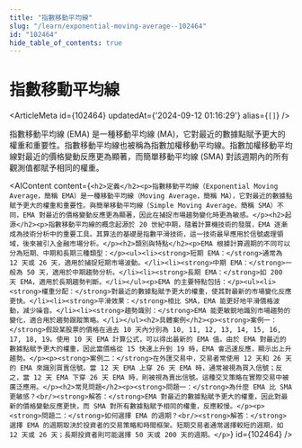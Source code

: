 ```yaml
---
title: "指數移動平均線"
slug: "/learn/exponential-moving-average--102464"
id: "102464"
hide_table_of_contents: true
---
```



# 指數移動平均線

<ArticleMeta id={102464} updatedAt={'2024-09-12 01:16:29'} alias={`[]`} />
<div className='border-solid border-b border-t-0 my-4 border-[var(--ifm-color-gray-300)]' />

指數移動平均線 (EMA) 是一種移動平均線 (MA)，它對最近的數據點賦予更大的權重和重要性。指數移動平均線也被稱為指數加權移動平均線。指數加權移動平均線對最近的價格變動反應更為顯著，而簡單移動平均線 (SMA) 對該週期內的所有觀測值都賦予相同的權重。

<AIContent content={`<h2>定義</h2><p>指數移動平均線（Exponential Moving Average，簡稱 EMA）是一種移動平均線（Moving Average，簡稱 MA），它對最近的數據點賦予更大的權重和重要性。與簡單移動平均線（Simple Moving Average，簡稱 SMA）不同，EMA 對最近的價格變動反應更為顯著，因此在捕捉市場趨勢變化時更為敏感。</p><h2>起源</h2><p>指數移動平均線的概念起源於 20 世紀中期，隨着計算機技術的發展，EMA 逐漸成為技術分析中的重要工具。其算法的基礎是指數平滑技術，這一技術最早應用於信號處理領域，後來被引入金融市場分析。</p><h2>類別與特點</h2><p>EMA 根據計算週期的不同可以分為短期、中期和長期三種類型：</p><ul><li><strong>短期 EMA：</strong>通常為 12 天或 26 天，適用於捕捉短期市場波動。</li><li><strong>中期 EMA：</strong>一般為 50 天，適用於中期趨勢分析。</li><li><strong>長期 EMA：</strong>如 200 天 EMA，適用於長期趨勢判斷。</li></ul><p>EMA 的主要特點包括：</p><ul><li><strong>權重分配：</strong>對最近的數據點賦予更大的權重，使其對最新的市場變化反應更快。</li><li><strong>平滑效果：</strong>相比 SMA，EMA 能更好地平滑價格波動，減少噪音。</li><li><strong>趨勢識別：</strong>EMA 能更敏鋭地識別市場趨勢的變化，適合用於趨勢跟蹤策略。</li></ul><h2>具體案例</h2><p><strong>案例一：</strong>假設某股票的價格在過去 10 天內分別為 10, 11, 12, 13, 14, 15, 16, 17, 18, 19。使用 10 天 EMA 計算公式，可以得出最新的 EMA 值。由於 EMA 對最近的數據點賦予更大的權重，因此當價格從 15 快速上升到 19 時，EMA 會迅速反應，顯示出上升趨勢。</p><p><strong>案例二：</strong>在外匯交易中，交易者常使用 12 天和 26 天的 EMA 來識別買賣信號。當 12 天 EMA 上穿 26 天 EMA 時，通常被視為買入信號；反之，當 12 天 EMA 下穿 26 天 EMA 時，則被視為賣出信號。這種交叉策略在實際交易中被廣泛應用。</p><h2>常見問題</h2><p><strong>問題一：</strong>為什麼 EMA 比 SMA 更敏感？<br/><strong>解答：</strong>EMA 對最近的數據點賦予更大的權重，因此對最新的價格變動反應更快，而 SMA 對所有數據點賦予相同的權重，反應較慢。</p><p><strong>問題二：</strong>如何選擇 EMA 的週期？<br/><strong>解答：</strong>選擇 EMA 的週期取決於投資者的交易策略和時間框架。短期交易者通常選擇較短的週期，如 12 天或 26 天；長期投資者則可能選擇 50 天或 200 天的週期。</p>`} id={102464} />
